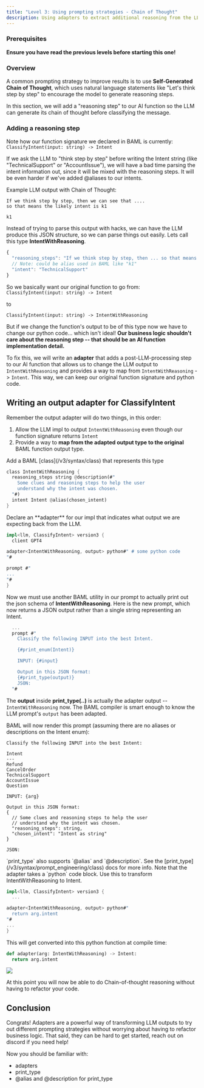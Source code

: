 ```yaml
---
title: "Level 3: Using prompting strategies - Chain of Thought"
description: Using adapters to extract additional reasoning from the LLM
---
```


### Prerequisites

**Ensure you have read the previous levels before starting this one!**

### Overview

A common prompting strategy to improve results is to use **Self-Generated Chain of Thought**, which uses natural language statements like "Let's think step by step" to encourage the model to generate reasoning steps.

In this section, we will add a "reasoning step" to our AI function so the LLM can generate its chain of thought before classifying the message.

### Adding a reasoning step

Note how our function signature we declared in BAML is currently:
`ClassifyIntent(input: string) -> Intent`

If we ask the LLM to "think step by step" before writing the Intent string (like "TechnicalSupport" or "AccountIssue"), we will have a bad time parsing the intent information out, since it will be mixed with the reasoning steps. It will be even harder if we've added @aliases to our intents.

Example LLM output with Chain of Thought:

```text
If we think step by step, then we can see that ....
so that means the likely intent is k1

k1
```

Instead of trying to parse this output with hacks, we can have the LLM produce this JSON structure, so we can parse things out easily. Lets call this type **IntentWithReasoning**.

```typescript desired LLM JSON output
{
  "reasoning_steps": "If we think step by step, then ... so that means the intent is ...",
  // Note: could be alias used in BAML like "k1"
  "intent": "TechnicalSupport"
}
```

So we basically want our original function to go from:
`ClassifyIntent(input: string) -> Intent`

to

`ClassifyIntent(input: string) -> IntentWithReasoning`

But if we change the function's output to be of this type now we have to change our python code... which isn't ideal! **Our business logic shouldn't care about the reasoning step -- that should be an AI function implementation detail.**

To fix this, we will write an **adapter** that adds a post-LLM-processing step to our AI function that allows us to change the LLM output to `IntentWithReasoning` and provides a way to map from `IntentWithReasoning` -> `Intent`. This way, we can keep our original function signature and python code.

## Writing an output adapter for ClassifyIntent

Remember the output adapter will do two things, in this order:

1. Allow the LLM impl to output `IntentWithReasoning` even though our function signature returns `Intent`
2. Provide a way to **map from the adapted output type to the original** BAML function output type.

<Steps>
<Step title="Declare IntentWithReasoning">
Add a BAML [class](/v3/syntax/class) that represents this type

```rust
class IntentWithReasoning {
  reasoning_steps string @description(#"
    Some clues and reasoning steps to help the user
    understand why the intent was chosen.
  "#)
  intent Intent @alias(chosen_intent)
}
```

</Step>
<Step title="Adapt the LLM impl's output">
Declare an **adapter** for our impl that indicates what output we are expecting back from the LLM.

```rust
impl<llm, ClassifyIntent> version3 {
  client GPT4

adapter<IntentWithReasoning, output> python#" # some python code
"#

prompt #"
...
"#
}
```

Now we must use another BAML utility in our prompt to actually print out the json schema of **IntentWithReasoning**. Here is the new prompt, which now returns a JSON output rather than a single string representing an Intent.

```rust
  ...
  prompt #"
    Classify the following INPUT into the best Intent.

    {#print_enum(Intent)}

    INPUT: {#input}

    Output in this JSON format:
    {#print_type(output)}
    JSON:
  "#
```

The **output** inside **print_type(..)** is actually the adapter output -- `IntentWithReasoning` now. The BAML compiler is smart enough to know the LLM prompt's `output` has been adapted.

BAML will now render this prompt (assuming there are no aliases or descriptions on the Intent enum):

```text
Classify the following INPUT into the best Intent:

Intent
---
Refund
CancelOrder
TechnicalSupport
AccountIssue
Question

INPUT: {arg}

Output in this JSON format:
{
  // Some clues and reasoning steps to help the user
  // understand why the intent was chosen.
  "reasoning_steps": string,
  "chosen_intent": "Intent as string"
}

JSON:
```

<Tip>
  `print_type` also supports `@alias` and `@description`. See the
  [print_type](/v3/syntax/prompt_engineering/class) docs for more info.
</Tip>

</Step>

<Step title="Implement the adapter" >
Note that the adapter takes a `python` code block. Use this to transform IntentWithReasoning to Intent.

```rust
impl<llm, ClassifyIntent> version3 {
  ...

adapter<IntentWithReasoning, output> python#"
  return arg.intent
"#
...
}
```

This will get converted into this python function at compile time:

```python
def adapter(arg: IntentWithReasoning) -> Intent:
  return arg.intent
```

</Step>
<Step title="In summary">

<img src="/images/v3/adapter_classify.png" />

</Step>

</Steps>

At this point you will now be able to do Chain-of-thought reasoning without having to refactor your code.

## Conclusion

Congrats! Adapters are a powerful way of transforming LLM outputs to try out different prompting strategies without worrying about having to refactor business logic. That said, they can be hard to get started, reach out on discord if you need help!

Now you should be familiar with:

- adapters
- print_type
- @alias and @description for print_type
